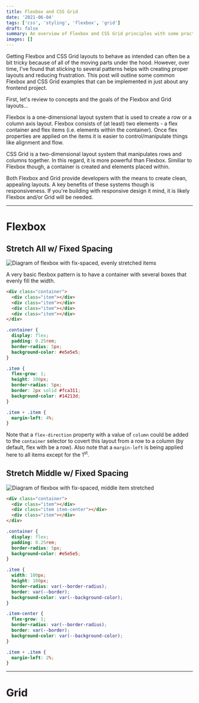 ```yaml
---
title: Flexbox and CSS Grid
date: '2021-06-04'
tags: ['css', 'styling', 'flexbox', 'grid']
draft: false
summary: An overview of Flexbox and CSS Grid principles with some practical examples.
images: []
---
```


Getting Flexbox and CSS Grid layouts to behave as intended can often be a bit tricky because of all of the moving parts under the hood. However, over time, I've found that sticking to several patterns helps with creating proper layouts and reducing frustration. This post will outline some common Flexbox and CSS Grid examples that can be implemented in just about any frontend project.

First, let's review to concepts and the goals of the Flexbox and Grid layouts...

Flexbox is a one-dimensional layout system that is used to create a row or a column axis layout. Flexbox consists of (at least) two elements - a flex container and flex items (i.e. elements within the container). Once flex properties are applied on the items it is easier to control/manipulate things like alignment and flow.

CSS Grid is a two-dimensional layout system that manipulates rows and columns together. In this regard, it is more powerful than Flexbox. Similiar to Flexbox though, a container is created and elements placed within.

Both Flexbox and Grid provide developers with the means to create clean, appealing layouts. A key benefits of these systems though is responsiveness. If you're building with responsive design it mind, it is likely Flexbox and/or Grid will be needed.

<hr />

# Flexbox

## Stretch All w/ Fixed Spacing

<Image
  src="/static/images/flex_01.png"
  alt="Diagram of flexbox with fix-spaced, evenly stretched items"
  width={719}
  height={142}
/>

A very basic flexbox pattern is to have a container with several boxes that evenly fill the width.

```html
<div class="container">
  <div class="item"></div>
  <div class="item"></div>
  <div class="item"></div>
  <div class="item"></div>
</div>
```

```css
.container {
  display: flex;
  padding: 0.25rem;
  border-radius: 5px;
  background-color: #e5e5e5;
}

.item {
  flex-grow: 1;
  height: 100px;
  border-radius: 5px;
  border: 2px solid #fca311;
  background-color: #14213d;
}

.item + .item {
  margin-left: 4%;
}
```

Note that a `flex-direction` property with a value of `column` could be added to the `container` selector to covert this layout from a row to a column (by default, flex with be a row). Also note that a `margin-left` is being applied here to all items except for the 1<sup>st</sup>.

<EmbedCodepen hash="WNpzmvo" user="tim-corley" />

## Stretch Middle w/ Fixed Spacing

<Image
  src="/static/images/flex_02.png"
  alt="Diagram of flexbox with fix-spaced, middle item stretched"
  width={719}
  height={142}
/>

```html
<div class="container">
  <div class="item"></div>
  <div class="item item-center"></div>
  <div class="item"></div>
</div>
```

```css
.container {
  display: flex;
  padding: 0.25rem;
  border-radius: 5px;
  background-color: #e5e5e5;
}

.item {
  width: 100px;
  height: 100px;
  border-radius: var(--border-radius);
  border: var(--border);
  background-color: var(--background-color);
}

.item-center {
  flex-grow: 1;
  border-radius: var(--border-radius);
  border: var(--border);
  background-color: var(--background-color);
}

.item + .item {
  margin-left: 2%;
}
```

<EmbedCodepen hash="LYWmPNz" user="tim-corley" />

<hr />

# Grid
